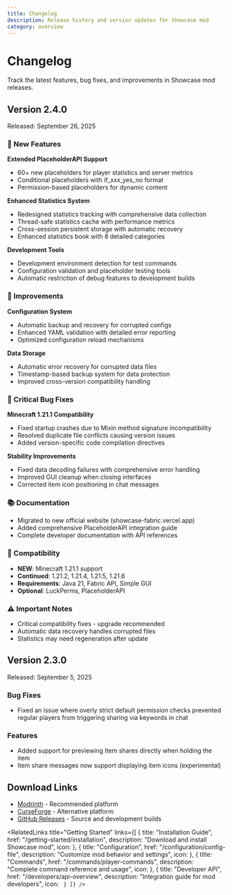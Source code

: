 ```yaml
---
title: Changelog
description: Release history and version updates for Showcase mod
category: overview
---
```


# Changelog

Track the latest features, bug fixes, and improvements in Showcase mod releases.

## Version 2.4.0

<MinecraftVersion auto />

Released: September 26, 2025

### 🚀 New Features

**Extended PlaceholderAPI Support**
- 60+ new placeholders for player statistics and server metrics
- Conditional placeholders with if_xxx_yes_no format
- Permission-based placeholders for dynamic content

**Enhanced Statistics System**
- Redesigned statistics tracking with comprehensive data collection
- Thread-safe statistics cache with performance metrics
- Cross-session persistent storage with automatic recovery
- Enhanced statistics book with 8 detailed categories

**Development Tools**
- Development environment detection for test commands
- Configuration validation and placeholder testing tools
- Automatic restriction of debug features to development builds

### 🔧 Improvements

**Configuration System**
- Automatic backup and recovery for corrupted configs
- Enhanced YAML validation with detailed error reporting
- Optimized configuration reload mechanisms

**Data Storage**
- Automatic error recovery for corrupted data files
- Timestamp-based backup system for data protection
- Improved cross-version compatibility handling

### 🐛 Critical Bug Fixes

**Minecraft 1.21.1 Compatibility**
- Fixed startup crashes due to Mixin method signature incompatibility
- Resolved duplicate file conflicts causing version issues
- Added version-specific code compilation directives

**Stability Improvements**
- Fixed data decoding failures with comprehensive error handling
- Improved GUI cleanup when closing interfaces
- Corrected item icon positioning in chat messages

### 📚 Documentation

- Migrated to new official website (showcase-fabric.vercel.app)
- Added comprehensive PlaceholderAPI integration guide
- Complete developer documentation with API references

### 🔗 Compatibility

- **NEW**: Minecraft 1.21.1 support
- **Continued**: 1.21.2, 1.21.4, 1.21.5, 1.21.6
- **Requirements**: Java 21, Fabric API, Simple GUI
- **Optional**: LuckPerms, PlaceholderAPI

### ⚠️ Important Notes

- Critical compatibility fixes - upgrade recommended
- Automatic data recovery handles corrupted files
- Statistics may need regeneration after update

## Version 2.3.0

Released: September 5, 2025

### Bug Fixes

- Fixed an issue where overly strict default permission checks prevented regular players from triggering sharing via keywords in chat

### Features

- Added support for previewing Item shares directly when holding the item
- Item share messages now support displaying item icons (experimental)

## Download Links

- [Modrinth](https://modrinth.com/mod/showcase) - Recommended platform
- [CurseForge](https://www.curseforge.com/minecraft/mc-mods/showcasemod) - Alternative platform
- [GitHub Releases](https://github.com/jiazengp/showcase-fabric/releases) - Source and development builds

<RelatedLinks
  title="Getting Started"
  links={[
    {
      title: "Installation Guide",
      href: "/getting-started/installation",
      description: "Download and install Showcase mod",
      icon: <BookOpen />
    },
    {
      title: "Configuration",
      href: "/configuration/config-file",
      description: "Customize mod behavior and settings",
      icon: <Settings />
    },
    {
      title: "Commands",
      href: "/commands/player-commands",
      description: "Complete command reference and usage",
      icon: <Command />
    },
    {
      title: "Developer API",
      href: "/developers/api-overview",
      description: "Integration guide for mod developers",
      icon: <Code />
    }
  ]}
/>